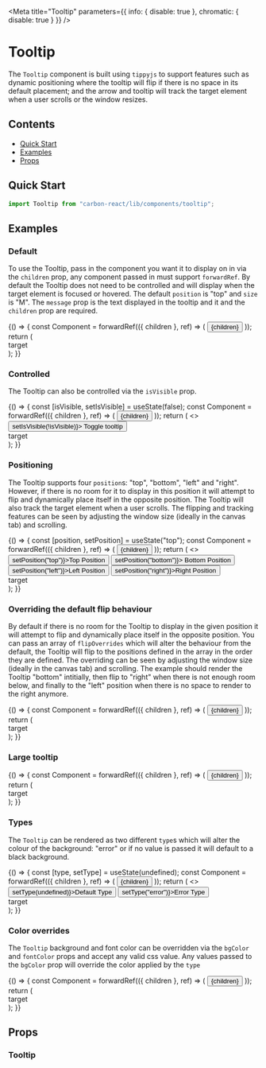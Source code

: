
<Meta
  title="Tooltip"
  parameters={{ info: { disable: true }, chromatic: { disable: true } }}
/>

# Tooltip

The `Tooltip` component is built using `tippyjs` to support features such as dynamic positioning where the tooltip will
flip if there is no space in its default placement; and the arrow and tooltip will track the target element when a user scrolls
or the window resizes.

## Contents

- [Quick Start](#quick-start)
- [Examples](#examples)
- [Props](#props)

## Quick Start

```javascript
import Tooltip from "carbon-react/lib/components/tooltip";
```

## Examples

### Default

To use the Tooltip, pass in the component you want it to display on in via the `children` prop, any component passed in
must support `forwardRef`. By default the Tooltip does not need to be controlled and will display when the target element
is focused or hovered. The default `position` is "top" and `size` is "M". The `message` prop is the text displayed in the
tooltip and it and the `children` prop are required.

<Canvas>
  <Story name="default">
    {() => {
      const Component = forwardRef(({ children }, ref) => (
        <button
          tabIndex="0"
          style={{
            backgroundColor: "#00815D",
            color: "white",
            cursor: "pointer",
            border: "none",
            padding: "8px",
          }}
          ref={ref}
        >
          {children}
        </button>
      ));
      return (
        <div style={{ padding: "60px" }}>
          <Tooltip message="I am a tooltip!">
            <Component>target</Component>
          </Tooltip>
        </div>
      );
    }}
  </Story>
</Canvas>

### Controlled

The Tooltip can also be controlled via the `isVisible` prop.

<Canvas>
  <Story name="controlled">
    {() => {
      const [isVisible, setIsVisible] = useState(false);
      const Component = forwardRef(({ children }, ref) => (
        <button
          tabIndex="0"
          style={{
            backgroundColor: "#00815D",
            color: "white",
            cursor: "pointer",
            border: "none",
            padding: "8px",
          }}
          ref={ref}
        >
          {children}
        </button>
      ));
      return (
        <>
          <div style={{ display: "flex" }}>
            <Button onClick={() => setIsVisible(!isVisible)}>
              Toggle tooltip
            </Button>
          </div>
          <div style={{ padding: "60px" }}>
            <Tooltip message="I am a tooltip!" isVisible={isVisible}>
              <Component>target</Component>
            </Tooltip>
          </div>
        </>
      );
    }}
  </Story>
</Canvas>

### Positioning

The Tooltip supports four `position`s: "top", "bottom", "left" and "right". However, if there is no room for it to display
in this position it will attempt to flip and dynamically place itself in the opposite position. The Tooltip will also track
the target element when a user scrolls. The flipping and tracking features can be seen by adjusting the window size
(ideally in the canvas tab) and scrolling.

<Canvas>
  <Story name="positioning">
    {() => {
      const [position, setPosition] = useState("top");
      const Component = forwardRef(({ children }, ref) => (
        <button
          tabIndex="0"
          style={{
            backgroundColor: "#00815D",
            color: "white",
            cursor: "pointer",
            border: "none",
            padding: "8px",
          }}
          ref={ref}
        >
          {children}
        </button>
      ));
      return (
        <>
          <div style={{ display: "flex" }}>
            <Button onClick={() => setPosition("top")}>Top Position</Button>
            <Button onClick={() => setPosition("bottom")}>
              Bottom Position
            </Button>
            <Button onClick={() => setPosition("left")}>Left Position</Button>
            <Button onClick={() => setPosition("right")}>Right Position</Button>
          </div>
          <div style={{ padding: "60px 60px 60px 160px" }}>
            <Tooltip message="I am a tooltip!" isVisible position={position}>
              <Component>target</Component>
            </Tooltip>
          </div>
        </>
      );
    }}
  </Story>
</Canvas>

### Overriding the default flip behaviour

By default if there is no room for the Tooltip to display in the given position it will attempt to flip and dynamically
place itself in the opposite position. You can pass an array of `flipOverrides` which will alter the behaviour from the
default, the Tooltip will flip to the positions defined in the array in the order they are defined. The overriding
can be seen by adjusting the window size (ideally in the canvas tab) and scrolling. The example should render the
Tooltip "bottom" intitially, then flip to "right" when there is not enough room below, and finally to the "left" position
when there is no space to render to the right anymore.

<Canvas>
  <Story name="flip behaviour overrides">
    {() => {
      const Component = forwardRef(({ children }, ref) => (
        <button
          tabIndex="0"
          style={{
            backgroundColor: "#00815D",
            color: "white",
            cursor: "pointer",
            border: "none",
            padding: "8px",
          }}
          ref={ref}
        >
          {children}
        </button>
      ));
      return (
        <div style={{ padding: "60px 0px 60px 250px" }}>
          <Tooltip
            message="I am a tooltip!"
            isVisible
            position="bottom"
            flipOverrides={["right", "left"]}
          >
            <Component>target</Component>
          </Tooltip>
        </div>
      );
    }}
  </Story>
</Canvas>

### Large tooltip

<Canvas>
  <Story name="large tooltip">
    {() => {
      const Component = forwardRef(({ children }, ref) => (
        <button
          tabIndex="0"
          style={{
            backgroundColor: "#00815D",
            color: "white",
            cursor: "pointer",
            border: "none",
            padding: "8px",
          }}
          ref={ref}
        >
          {children}
        </button>
      ));
      return (
        <div style={{ padding: "60px" }}>
          <Tooltip message="I am a tooltip!" size="large">
            <Component>target</Component>
          </Tooltip>
        </div>
      );
    }}
  </Story>
</Canvas>

### Types

The `Tooltip` can be rendered as two different `type`s which will alter the colour of the background: "error"
or if no value is passed it will default to a black background.

<Canvas>
  <Story name="types">
    {() => {
      const [type, setType] = useState(undefined);
      const Component = forwardRef(({ children }, ref) => (
        <button
          tabIndex="0"
          style={{
            backgroundColor: "#00815D",
            color: "white",
            cursor: "pointer",
            border: "none",
            padding: "8px",
          }}
          ref={ref}
        >
          {children}
        </button>
      ));
      return (
        <>
          <div style={{ display: "flex" }}>
            <Button onClick={() => setType(undefined)}>Default Type</Button>
            <Button onClick={() => setType("error")}>Error Type</Button>
          </div>
          <div style={{ padding: "60px" }}>
            <Tooltip message="I am a tooltip!" type={type}>
              <Component>target</Component>
            </Tooltip>
          </div>
        </>
      );
    }}
  </Story>
</Canvas>

### Color overrides

The `Tooltip` background and font color can be overridden via the `bgColor` and `fontColor` props and accept any valid
css value. Any values passed to the `bgColor` prop will override the color applied by the `type`

<Canvas>
  <Story name="color overrides">
    {() => {
      const Component = forwardRef(({ children }, ref) => (
        <button
          tabIndex="0"
          style={{
            backgroundColor: "#00815D",
            color: "white",
            cursor: "pointer",
            border: "none",
            padding: "8px",
          }}
          ref={ref}
        >
          {children}
        </button>
      ));
      return (
        <div style={{ padding: "60px" }}>
          <Tooltip
            message="I am a tooltip!"
            bgColor="lightblue"
            fontColor="black"
          >
            <Component>target</Component>
          </Tooltip>
        </div>
      );
    }}
  </Story>
</Canvas>

## Props

### Tooltip

<ArgsTable of={Tooltip} />
